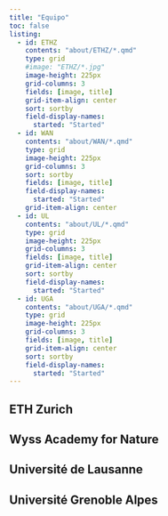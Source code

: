 ```yaml
---
title: "Equipo"
toc: false
listing:
  - id: ETHZ
    contents: "about/ETHZ/*.qmd"
    type: grid
    #image: "ETHZ/*.jpg"
    image-height: 225px
    grid-columns: 3
    fields: [image, title]
    grid-item-align: center
    sort: sortby
    field-display-names: 
      started: "Started"
  - id: WAN
    contents: "about/WAN/*.qmd"
    type: grid
    image-height: 225px
    grid-columns: 3
    sort: sortby
    fields: [image, title]
    field-display-names: 
      started: "Started"
    grid-item-align: center
  - id: UL
    contents: "about/UL/*.qmd"
    type: grid
    image-height: 225px
    grid-columns: 3
    fields: [image, title]
    grid-item-align: center
    sort: sortby
    field-display-names: 
      started: "Started"
  - id: UGA
    contents: "about/UGA/*.qmd"
    type: grid
    image-height: 225px
    grid-columns: 3
    fields: [image, title]
    grid-item-align: center
    sort: sortby
    field-display-names: 
      started: "Started"
---
```




## ETH Zurich

:::{#ETHZ}
:::

## Wyss Academy for Nature

:::{#WAN}
:::

## Université de Lausanne

:::{#UL}
:::

## Université Grenoble Alpes

:::{#UGA}
:::


